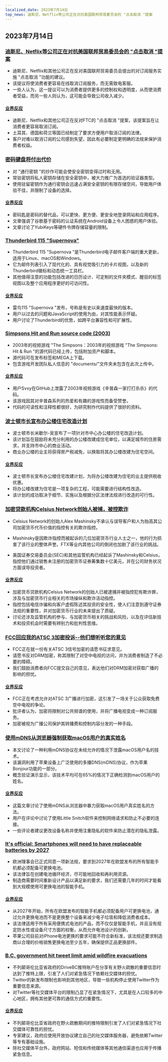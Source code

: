 ```yaml
---
localized_date: 2023年7月14日
top_news: 迪斯尼、Netflix等公司正在对抗美国联邦贸易委员会的 "点击取消 "提案
---
```




## 2023年7月14日

### [迪斯尼、Netflix等公司正在对抗美国联邦贸易委员会的 "点击取消 "提案](https://www.businessinsider.com/hollywood-streamers-oppose-ftc-proposal-regulation-click-to-cancel-subscription-2023-7)

- 迪斯尼、Netflix和其他公司正在反对美国联邦贸易委员会提出的对订阅服务实施 "点击取消 "功能的建议。
- 该提议将使消费者更容易在线取消订阅服务，而无需致电客服。
- 一些人认为，这一提议可以为消费者提供更多的控制权和透明度，从而使消费者受益，而另一些人则认为，这可能会导致公司收入减少。

#### [业界反应](http://news.ycombinator.com/item?id=36706138)

- 迪斯尼、Netflix和其他公司正在反对FTC的 "点击取消 "提案，该提案旨在让消费者更容易取消订阅。
- 土耳其、德国和荷兰等国已经制定了要求方便用户取消订阅的法律。
- 客户对难以取消订阅的公司感到失望，因此有必要制定更明确的法规来保护消费者权益。

### [密码键盘将付出代价](https://fy.blackhats.net.au/blog/2023-02-02-how-hype-will-turn-your-security-key-into-junk/)

- 对 "通行密钥 "的炒作可能会使安全密钥变得过时和无用。
- 常驻密钥将私人密钥存储在安全密钥中，被大力推广为首选的验证器类型。
- 使用驻留密钥作为通行密钥会迅速占满安全密钥的有限存储空间，导致用户体验不佳，并限制了设备的选择。

#### [业界反应](http://news.ycombinator.com/item?id=36712497)

- 密码匙是密码的替代品，可以更快、更方便、更安全地登录网站和应用程序。
- 文章强调了谷歌基于密码的认证系统在Android设备上令人困惑的用户体验。
- 文章讨论了YubiKeys等硬件令牌存储容量的限制。

### [Thunderbird 115 "Supernova"](https://blog.thunderbird.net/2023/07/our-fastest-most-beautiful-release-ever-thunderbird-115-supernova-is-here/)

- Thunderbird 115 "Supernova "是Thunderbird电子邮件客户端的重大更新，适用于Linux、macOS和Windows。
- 它为邮件列表引入了现代化的、具有视觉吸引力的卡片视图，以及新的Thunderbird徽标和动态统一工具栏。
- 其他值得注意的功能包括改进的日历设计、可定制的文件夹模式、醒目的标签视图以及整个应用程序更好的可访问性。

#### [业界反应](http://news.ycombinator.com/item?id=36703474)

- 雷鸟115 "Supernova "发布，号称是有史以来速度最快的版本。
- 用户以过去的问题和JavaScript的使用为由，对其性能表示怀疑。
- 用户讨论了Thunderbird的优势，如跨平台兼容性和可扩展性。

### [Simpsons Hit and Run source code (2003)](https://github.com/Svxy/The-Simpsons-Hit-and-Run)

- 2003年的视频游戏 "The Simpsons：2003年的视频游戏 "The Simpsons: Hit & Run "的源代码已经上传，包括附加资产和脚本。
- 源代码可在发布标签和MEGA上下载。
- 包含游戏开发团队私人信息的 "documents/"文件夹未包含在此次上传中。

#### [业界反应](http://news.ycombinator.com/item?id=36703711)

- 用户Svxy在GitHub上泄露了2003年视频游戏《辛普森一家打打杀杀》的代码。
- 该游戏因其对辛普森系列的热爱和有趣的游戏性而备受赞誉。
- 代码的可读性和注释性都很好，为研究制作代码提供了很好的资料。

### [波士顿市长宣布办公楼住宅改造计划](https://www.bostonplans.org/news-calendar/news-updates/2023/07/10/mayor-wu-announces-residential-conversion-program)

- 波士顿市长米歇尔-吴宣布了一项针对市中心办公楼的住宅改造计划。
- 该计划旨在鼓励将未充分利用的办公楼改建成住宅单位，以满足城市的住房需求，并支持市中心的商业活动。
- 商业办公楼的业主将获得房产税减免，以换取将其办公楼改建为住宅空间。

#### [业界反应](http://news.ycombinator.com/item?id=36715504)

- 波士顿市长宣布办公楼住宅改建计划，为将办公楼改建为住宅的业主提供税收优惠。
- 将办公楼改建为住宅是一项复杂的工程，可能需要进行结构性改造。
- 该计划的成功取决于细节、实施以及根据分区法律法规进行改造的可行性。

### [加密贷款机构Celsius Network创始人被捕，被控欺诈](https://www.reuters.com/markets/us-sec-sues-celsius-network-its-founder-2023-07-13/)

- Celsius Network的创始人Alex Mashinsky不承认与误导客户和人为抬高其公司加密货币代币价值的指控有关的欺诈指控。

- Mashinsky是因欺诈指控而被起诉的几位加密货币行业人士之一，他的行为损害了该行业的整体声誉。FTX等业内其他公司的倒闭也加剧了该行业的挑战。

- 美国证券交易委员会(SEC)和其他监管机构已经起诉了Mashinsky和Celsius，指控他们通过销售未注册的加密货币证券筹集数十亿美元，并在公司财务状况方面误导投资者。

#### [业界反应](http://news.ycombinator.com/item?id=36710558)

- 加密货币贷款机构Celsius Network的创始人已被逮捕并被指控犯有欺诈罪，涉及与加密货币行业相关的市场操纵和欺诈活动指控。
- 指控包括电信诈骗和向客户虚假陈述其投资的安全性，使人们注意到遵守证券法规的重要性，并对加密货币行业的未来提出了质疑。
- 讨论还涉及监管机构的参与、与加密货币相关的挑战和风险，以及在评估新技术和投资机会时需要有辨别力和批判性思维。

### [FCC回应我的ATSC 3加密投诉--他们想听听您的意见](https://blog.lon.tv/2023/07/10/the-fcc-responds-to-my-atsc-3-encryption-complaint-they-want-to-hear-from-you/)

- FCC正在就一份有关ATSC 3信号加密的请愿书征求意见。
- 请愿书反对DRM加密，称其限制了对空中电视的访问，并为消费者制造了不必要的障碍。
- 我们鼓励消费者向FCC提交自己的意见，表达他们对DRM加密对获取广播的影响的担忧。

#### [业界反应](http://news.ycombinator.com/item?id=36713037)

- FCC正在考虑允许对ATSC 3广播进行加密，这引发了一场关于公众获取免费空中电视的争论。
- 批评者认为，加密将限制对公共频谱的使用，并将广播电视变成一种订阅服务。
- 加密被视为广播公司保护其转播费和控制内容分发的一种手段。

### [使用mDNS从浏览器强制获取macOS用户的真实姓名](https://fingerprint.com/blog/apple-macos-mdns-brute-force/)

- 本文讨论了一种利用mDNS协议在未经允许的情况下泄露macOS用户名的技术。
- 该漏洞利用了苹果设备上广泛使用的多播DNS(mDNS)协议，作为苹果Bonjour功能的一部分。
- 概念验证演示显示，该技术平均可在65%的情况下正确检测到macOS用户的姓名。

#### [业界反应](http://news.ycombinator.com/item?id=36712788)

- 这篇文章讨论了使用mDNS从浏览器中暴力获取macOS用户真实姓名的方法。
- 用户在评论中讨论了使用Little Snitch软件来控制网络请求和防止不必要的连接。
- 一些评论者建议更改设备名称并使用注重隐私的软件来防止潜在的隐私泄露。

### [It's official: Smartphones will need to have replaceable batteries by 2027](https://www.androidauthority.com/phones-with-replaceable-batteries-2027-3345155/)

- 欧洲理事会已正式同意一项新法规，要求到2027年在欧盟发布的所有智能手机都必须配备可更换电池。
- 该法律旨在创建电池循环经济，尽可能地回收和再利用资源。
- 制造商需要时间重新设计产品以满足新的要求，我们还需要几年的时间才能看到大规模使用可更换电池的智能手机。

#### [业界反应](http://news.ycombinator.com/item?id=36712894)

- 从2027年开始，所有在欧盟发布的智能手机都必须配备用户可更换电池，通过允许更换电池而不是更换整个设备来减少电子垃圾和降低消费者成本。
- 该法律适用于所有采用便携式电池的产品，而不仅仅是智能手机，并且没有规定防水性或设备尺寸方面的权衡，从而允许电池设计的创新。
- 苹果公司目前对iPhone电池更换的要求可能不符合新标准，该法规还要求制造商以合理的价格销售更换电池至少五年，确保提供正品更换部件。

### [B.C. government hit tweet limit amid wildfire evacuations](https://www.vancouverisawesome.com/highlights/bc-government-hit-tweet-limit-amid-wildfire-evacuations-7268169)

- 不列颠哥伦比亚省政府的DriveBC推特账户在分享有关野火疏散的重要信息时达到了推特上限，引发了人们对紧急情况下依赖社交媒体的担忧。
- Twitter的新发布限制也影响到其他地区，导致一些机构停止使用Twitter作为重要信息来源。
- 对Twitter等社交媒体平台的限制凸显了在紧急情况下，尤其是在人口较多的中心地区，拥有其他更可靠的通信方式的重要性。

#### [业界反应](http://news.ycombinator.com/item?id=36708550)

- 不列颠哥伦比亚省政府在野火疏散期间的推特限制引发了人们对紧急情况下社交媒体可靠性的担忧。
- 专家建议，政府应使用开放协议建立自己的社交媒体服务器，避免依赖Twitter等专有基础设施。
- 除社交媒体平台外，政府网站、短信和传统媒体等其他通信渠道也应用于传播紧急信息。


